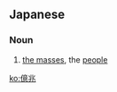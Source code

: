 ==Japanese==
{{ja-kanjitab|おく|ちょう|yomi=on}}

===Noun===
{{ja-noun|おくちょう}}

# [[the masses]], the [[people]]

[[ko:億兆]]